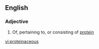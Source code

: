 ==English==

===Adjective===
{{en-adj}}

# Of, pertaining to, or consisting of [[protein]]

[[vi:proteinaceous]]